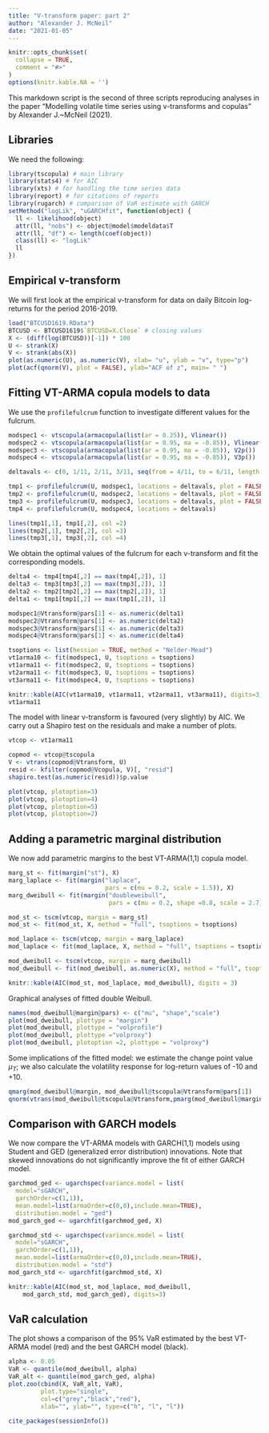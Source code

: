 ```yaml
---
title: "V-transform paper: part 2"
author: "Alexander J. McNeil"
date: "2021-01-05"
---
```


```r
knitr::opts_chunk$set(
  collapse = TRUE,
  comment = "#>"
)
options(knitr.kable.NA = '')
```

This markdown script is the second of three scripts reproducing analyses in the paper "Modelling volatile time series using v-transforms and copulas" by Alexander J.~McNeil (2021).

## Libraries

We need the following:

```r
library(tscopula) # main library
library(stats4) # for AIC
library(xts) # for handling the time series data
library(report) # for citations of reports
library(rugarch) # comparison of VaR estimate with GARCH
setMethod("logLik", "uGARCHfit", function(object) {
  ll <- likelihood(object)
  attr(ll, "nobs") <- object@model$modeldata$T
  attr(ll, "df") <- length(coef(object))
  class(ll) <- "logLik"
  ll
})
```
## Empirical v-transform

We will first look at the empirical v-transform for data on daily Bitcoin log-returns for the period 2016-2019.

```r
load("BTCUSD1619.RData")
BTCUSD <- BTCUSD1619$`BTCUSD=X.Close` # closing values
X <- (diff(log(BTCUSD))[-1]) * 100
U <- strank(X)
V <- strank(abs(X))
plot(as.numeric(U), as.numeric(V), xlab= "u", ylab = "v", type="p")
plot(acf(qnorm(V), plot = FALSE), ylab="ACF of z", main= " ")
```

## Fitting VT-ARMA copula models to data

We use the `profilefulcrum` function to investigate different values for the fulcrum.

```r

modspec1 <- vtscopula(armacopula(list(ar = 0.25)), Vlinear())
modspec2 <- vtscopula(armacopula(list(ar = 0.95, ma = -0.85)), Vlinear())
modspec3 <- vtscopula(armacopula(list(ar = 0.95, ma = -0.85)), V2p())
modspec4 <- vtscopula(armacopula(list(ar = 0.95, ma = -0.85)), V3p())

deltavals <- c(0, 1/11, 2/11, 3/11, seq(from = 4/11, to = 6/11, length = 50), 7/11, 8/11, 9/11, 1)

tmp1 <- profilefulcrum(U, modspec1, locations = deltavals, plot = FALSE)
tmp2 <- profilefulcrum(U, modspec2, locations = deltavals, plot = FALSE)
tmp3 <- profilefulcrum(U, modspec3, locations = deltavals, plot = FALSE)
tmp4 <- profilefulcrum(U, modspec4, locations = deltavals)

lines(tmp1[,1], tmp1[,2], col =2)
lines(tmp2[,1], tmp2[,2], col =3)
lines(tmp3[,1], tmp3[,2], col =4)
```

We obtain the optimal values of the fulcrum for each v-transform and fit the corresponding models.

```R
delta4 <- tmp4[tmp4[,2] == max(tmp4[,2]), 1]
delta3 <- tmp3[tmp3[,2] == max(tmp3[,2]), 1]
delta2 <- tmp2[tmp2[,2] == max(tmp2[,2]), 1]
delta1 <- tmp1[tmp1[,2] == max(tmp1[,2]), 1]

modspec1@Vtransform@pars[1] <- as.numeric(delta1)
modspec2@Vtransform@pars[1] <- as.numeric(delta2)
modspec3@Vtransform@pars[1] <- as.numeric(delta3)
modspec4@Vtransform@pars[1] <- as.numeric(delta4)

tsoptions <- list(hessian = TRUE, method = "Nelder-Mead")
vt1arma10 <- fit(modspec1, U, tsoptions = tsoptions)
vt1arma11 <- fit(modspec2, U, tsoptions = tsoptions)
vt2arma11 <- fit(modspec3, U, tsoptions = tsoptions)
vt3arma11 <- fit(modspec4, U, tsoptions = tsoptions)

knitr::kable(AIC(vt1arma10, vt1arma11, vt2arma11, vt3arma11), digits=3)
vt1arma11
```

The model with linear v-transform is favoured (very slightly) by AIC. We carry out a Shapiro test on the residuals and make a number of plots.

```r
vtcop <- vt1arma11

copmod <- vtcop@tscopula
V <- vtrans(copmod@Vtransform, U)
resid <- kfilter(copmod@Vcopula, V)[, "resid"]
shapiro.test(as.numeric(resid))$p.value

plot(vtcop, plotoption=3)
plot(vtcop, plotoption=4)
plot(vtcop, plotoption=5)
plot(vtcop, plotoption=2)
```

## Adding a parametric marginal distribution

We now add parametric margins to the best VT-ARMA(1,1) copula model. 

```r
marg_st <- fit(margin("st"), X)
marg_laplace <- fit(margin("laplace", 
                           pars = c(mu = 0.2, scale = 1.5)), X)
marg_dweibull <- fit(margin("doubleweibull", 
                            pars = c(mu = 0.2, shape =0.8, scale = 2.7)), X)

mod_st <- tscm(vtcop, margin = marg_st)
mod_st <- fit(mod_st, X, method = "full", tsoptions = tsoptions)

mod_laplace <- tscm(vtcop, margin = marg_laplace)
mod_laplace <- fit(mod_laplace, X, method = "full", tsoptions = tsoptions)

mod_dweibull <- tscm(vtcop, margin = marg_dweibull)
mod_dweibull <- fit(mod_dweibull, as.numeric(X), method = "full", tsoptions = tsoptions)

knitr::kable(AIC(mod_st, mod_laplace, mod_dweibull), digits = 3)
```

Graphical analyses of fitted double Weibull.

```R
names(mod_dweibull@margin@pars) <- c("mu", "shape","scale")
plot(mod_dweibull, plottype = "margin")
plot(mod_dweibull, plottype = "volprofile")
plot(mod_dweibull, plottype ="volproxy")
plot(mod_dweibull, plotoption =2, plottype = "volproxy")
```

Some implications of the fitted model: we estimate the change point value $\mu_T$; we also calculate the volatility response for log-return values of -10 and +10.

```R
qmarg(mod_dweibull@margin, mod_dweibull@tscopula@Vtransform@pars[1])
qnorm(vtrans(mod_dweibull@tscopula@Vtransform,pmarg(mod_dweibull@margin, c(-10,10))))
```

## Comparison with GARCH models

We now compare the VT-ARMA models with GARCH(1,1) models using Student and GED (generalized error distribution) innovations. Note that skewed innovations do not significantly improve the fit of either GARCH model.

```R
garchmod_ged <- ugarchspec(variance.model = list(
  model="sGARCH", 
  garchOrder=c(1,1)),
  mean.model=list(armaOrder=c(0,0),include.mean=TRUE),
  distribution.model = "ged")
mod_garch_ged <- ugarchfit(garchmod_ged, X)

garchmod_std <- ugarchspec(variance.model = list(
  model="sGARCH", 
  garchOrder=c(1,1)),
  mean.model=list(armaOrder=c(0,0),include.mean=TRUE),
  distribution.model = "std")
mod_garch_std <- ugarchfit(garchmod_std, X)

knitr::kable(AIC(mod_st, mod_laplace, mod_dweibull, 
    mod_garch_std, mod_garch_ged), digits=3)
```
## VaR calculation

The plot shows a comparison of the 95\% VaR estimated by the best VT-ARMA model (red) and the best GARCH model (black).

```R
alpha <- 0.05
VaR <- quantile(mod_dweibull, alpha)
VaR_alt <- quantile(mod_garch_ged, alpha)
plot.zoo(cbind(X, VaR_alt, VaR), 
         plot.type="single", 
         col=c("grey","black","red"), 
         xlab="", ylab="", type=c("h", "l", "l"))
```


```R
cite_packages(sessionInfo())
```

